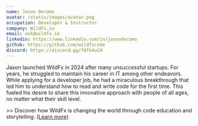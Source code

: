 ```yaml
---
name: Jason Deramo
avatar: /static/images/avatar.png
occupation: Developer & Instructor
company: WildFx.io
email: ask@wildfx.io
linkedin: https://www.linkedin.com/in/jasonderamo
github: https://github.com/wildfxcode
discord: https://discord.gg/f8fk4uCH
---
```


Jason launched WildFx in 2024 after many unsuccessful startups. For years, he struggled to maintain his career in IT among other endeavors. While applying for a developer job, he had a miraculous breakthrough that led him to understand how to read and write code for the first time. This fueled his desire to share this innovative approach with people of all ages, no matter what their skill level.

&gt;&gt; Discover how WildFx is changing the world through code education and storytelling. <a href="https://prodigalhouse.net/" target="_blank">(Learn more)</a>
